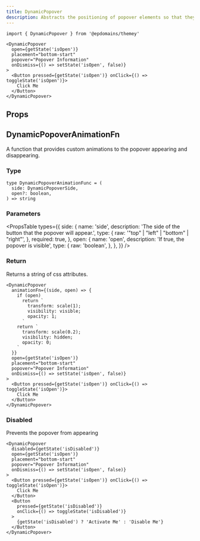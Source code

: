 ```yaml
---
title: DynamicPopover
description: Abstracts the positioning of popover elements so that they are visible on the screen
---
```


```tsx
import { DynamicPopover } from '@epdomains/themey'
```

```tsx live=true  expand=ture minHeight=300px
<DynamicPopover
  open={getState('isOpen')}
  placement="bottom-start"
  popover="Popover Information"
  onDismiss={() => setState('isOpen', false)}
>
  <Button pressed={getState('isOpen')} onClick={() => toggleState('isOpen')}>
    Click Me
  </Button>
</DynamicPopover>
```

## Props

<PropsTable sourceLink={sourceLink} types={types} />

## DynamicPopoverAnimationFn

A function that provides custom animations to the popover appearing and disappearing.

### Type

```tsx
type DynamicPopoverAnimationFunc = (
  side: DynamicPopoverSide,
  open?: boolean,
) => string
```

### Parameters

<PropsTable
  types={{
    side: {
      name: 'side',
      description: 'The side of the button that the popover will appear.',
      type: {
        raw: '"top" | "left" | "bottom" | "right"',
      },
      required: true,
    },
    open: {
      name: 'open',
      description: 'If true, the popover is visible',
      type: {
        raw: 'boolean',
      },
    },
  }}
/>

### Return

Returns a string of css attributes.

```tsx
<DynamicPopover
  animationFn={(side, open) => {
    if (open)
      return `
        transform: scale(1);
        visibility: visible;
        opacity: 1;
      `
    return `
      transform: scale(0.2);
      visibility: hidden;
      opacity: 0;
    `
  }}
  open={getState('isOpen')}
  placement="bottom-start"
  popover="Popover Information"
  onDismiss={() => setState('isOpen', false)}
>
  <Button pressed={getState('isOpen')} onClick={() => toggleState('isOpen')}>
    Click Me
  </Button>
</DynamicPopover>
```

### Disabled

Prevents the popover from appearing

```tsx live=true expand=ture minHeight=300px
<DynamicPopover
  disabled={getState('isDisabled')}
  open={getState('isOpen')}
  placement="bottom-start"
  popover="Popover Information"
  onDismiss={() => setState('isOpen', false)}
>
  <Button pressed={getState('isOpen')} onClick={() => toggleState('isOpen')}>
    Click Me
  </Button>
  <Button
    pressed={getState('isDisabled')}
    onClick={() => toggleState('isDisabled')}
  >
    {getState('isDisabled') ? 'Activate Me' : 'Disable Me'}
  </Button>
</DynamicPopover>
```
